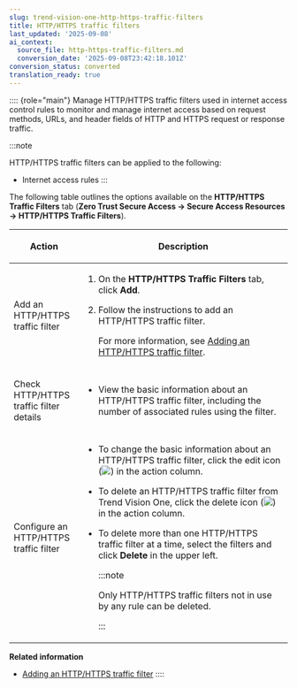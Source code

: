 ```yaml
---
slug: trend-vision-one-http-https-traffic-filters
title: HTTP/HTTPS traffic filters
last_updated: '2025-09-08'
ai_context:
  source_file: http-https-traffic-filters.md
  conversion_date: '2025-09-08T23:42:18.101Z'
conversion_status: converted
translation_ready: true
---
```


:::: {role="main"}
Manage HTTP/HTTPS traffic filters used in internet access control rules to monitor and manage internet access based on request methods, URLs, and header fields of HTTP and HTTPS request or response traffic.

:::note

HTTP/HTTPS traffic filters can be applied to the following:

- Internet access rules
:::

The following table outlines the options available on the **HTTP/HTTPS Traffic Filters** tab (**Zero Trust Secure Access → Secure Access Resources → HTTP/HTTPS Traffic Filters**).

<table>
<colgroup>
<col style="width: 25%" />
<col style="width: 75%" />
</colgroup>
<thead>
<tr>
<th><p>Action</p></th>
<th><p>Description</p></th>
</tr>
</thead>
<tbody>
<tr>
<td><p>Add an HTTP/HTTPS traffic filter</p></td>
<td><ol>
<li><p>On the <strong>HTTP/HTTPS Traffic Filters</strong> tab, click <strong>Add</strong>.</p></li>
<li><p>Follow the instructions to add an HTTP/HTTPS traffic filter.</p>
<p>For more information, see <a href="trend-vision-one-adding-http-https-traffic-filter">Adding an HTTP/HTTPS traffic filter</a>.</p></li>
</ol></td>
</tr>
<tr>
<td><p>Check HTTP/HTTPS traffic filter details</p></td>
<td><ul>
<li><p>View the basic information about an HTTP/HTTPS traffic filter, including the number of associated rules using the filter.</p></li>
</ul></td>
</tr>
<tr>
<td><p>Configure an HTTP/HTTPS traffic filter</p></td>
<td><ul>
<li><p>To change the basic information about an HTTP/HTTPS traffic filter, click the edit icon (<img src="./images/edit_icon=GUID-1F1D1164-5310-4D6D-ACD0-6049C86960AF.webp" />) in the action column.</p></li>
<li><p>To delete an HTTP/HTTPS traffic filter from Trend Vision One, click the delete icon (<img src="./images/trash_icon=GUID-47cf6867-6315-438e-8670-86ff36f22a28.webp" />) in the action column.</p></li>
<li><p>To delete more than one HTTP/HTTPS traffic filter at a time, select the filters and click <strong>Delete</strong> in the upper left.</p>


:::note

<p>Only HTTP/HTTPS traffic filters not in use by any rule can be deleted.</p>


:::

</li>
</ul></td>
</tr>
</tbody>
</table>

**Related information**

- [Adding an HTTP/HTTPS traffic filter](adding-http-https-traffic-filter.md "Configure HTTP/HTTPS filter parameters used to filter certain types of inbound or outbound web traffic.")
::::
